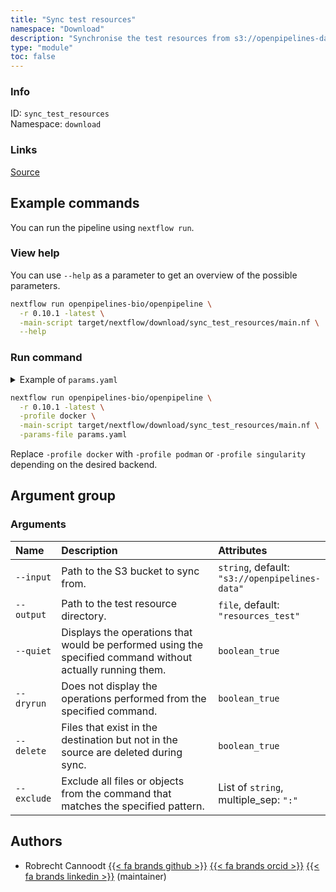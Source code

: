 ```yaml
---
title: "Sync test resources"
namespace: "Download"
description: "Synchronise the test resources from s3://openpipelines-data to resources_test"
type: "module"
toc: false
---
```


::: {.column-margin}

### Info

ID: `sync_test_resources`  
Namespace: `download`

### Links
[Source](https://github.com/openpipelines-bio/openpipeline/blob/0.10.1/./src/download/sync_test_resources){.btn-action .btn-sm .btn-info .btn role="button"}

:::



## Example commands

You can run the pipeline using `nextflow run`.

### View help

You can use `--help` as a parameter to get an overview of the possible parameters.

```bash
nextflow run openpipelines-bio/openpipeline \
  -r 0.10.1 -latest \
  -main-script target/nextflow/download/sync_test_resources/main.nf \
  --help
```

### Run command

<details>
<summary>Example of `params.yaml`</summary>
```yaml
# Arguments
input: "s3://openpipelines-data"
# output: "$id.$key.output.output"
quiet: false
dryrun: false
delete: false
# exclude: ["foo"]

# Nextflow input-output arguments
publish_dir: # please fill in - example: "output/"
# param_list: "my_params.yaml"
```
</details>

```bash
nextflow run openpipelines-bio/openpipeline \
  -r 0.10.1 -latest \
  -profile docker \
  -main-script target/nextflow/download/sync_test_resources/main.nf \
  -params-file params.yaml
```

:::{.callout-note}
Replace `-profile docker` with `-profile podman` or `-profile singularity` depending on the desired backend.
:::

## Argument group

### Arguments

|Name        |Description                                                                                                |Attributes                                     |
|:-----------|:----------------------------------------------------------------------------------------------------------|:----------------------------------------------|
|`--input`   |Path to the S3 bucket to sync from.                                                                        |`string`, default: `"s3://openpipelines-data"` |
|`--output`  |Path to the test resource directory.                                                                       |`file`, default: `"resources_test"`            |
|`--quiet`   |Displays the operations that would be performed using the specified command without actually running them. |`boolean_true`                                 |
|`--dryrun`  |Does not display the operations performed from the specified command.                                      |`boolean_true`                                 |
|`--delete`  |Files that exist in the destination but not in the source are deleted during sync.                         |`boolean_true`                                 |
|`--exclude` |Exclude all files or objects from the command that matches the specified pattern.                          |List of `string`, multiple_sep: `":"`          |

## Authors


  * Robrecht Cannoodt [{{< fa brands github >}}](https://github.com/rcannood) [{{< fa brands orcid >}}](https://orcid.org/0000-0003-3641-729X) [{{< fa brands linkedin >}}](https://linkedin.com/in/robrechtcannoodt) (maintainer)
